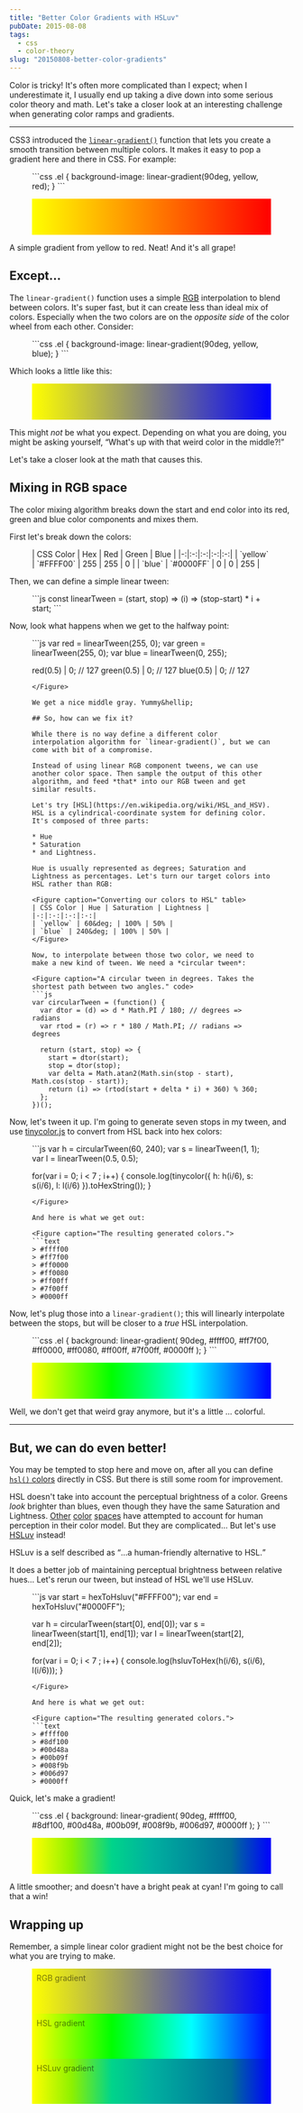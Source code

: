 ```yaml
---
title: "Better Color Gradients with HSLuv"
pubDate: 2015-08-08
tags:
  - css
  - color-theory
slug: "20150808-better-color-gradients"
---
```


Color is tricky! It's often more complicated than I expect; when I underestimate it, I usually end up taking a dive down into some serious color theory and math. Let's take a closer look at an interesting challenge when generating color ramps and gradients.

***

CSS3 introduced the [`linear-gradient()`](https://drafts.csswg.org/css-images-3/#linear-gradients) function that lets you create a smooth transition between multiple colors. It makes it easy to pop a gradient here and there in CSS. For example:

<Figure caption="A simple gradient from yellow to red." code>
```css
.el { background-image: linear-gradient(90deg, yellow, red); }
```
</Figure>

<Figure caption="The resulting gradient rendered by your browser.">
<div style="height: 4rem; background-image: linear-gradient(90deg, yellow, red);"></div>
</Figure>

A simple gradient from yellow to red. Neat! And it's all <span class="sic">grape</span>!

## Except&hellip;

The `linear-gradient()` function uses a simple [RGB](https://en.wikipedia.org/wiki/RGB_color_space) interpolation to blend between colors. It's super fast, but it can create less than ideal mix of colors. Especially when the two colors are on the *opposite side* of the color wheel from each other. Consider:

<Figure caption="A simple gradient from yellow to red." code>
```css
.el { background-image: linear-gradient(90deg, yellow, blue); }
```
</Figure>

Which looks a little like this:

<Figure caption="Yikes, that's a gradient alright!">
<div style="height: 4rem; background-image: linear-gradient(90deg, yellow, blue);"></div>
</Figure>

This might *not* be what you expect. Depending on what you are doing, you might be asking yourself, <q>What's up with that weird color in the middle?!</q>

Let's take a closer look at the math that causes this.

## Mixing in RGB space

The color mixing algorithm breaks down the start and end color into its red, green and blue color components and mixes them.

First let's break down the colors:

<Figure caption="Color Breakdown" table>
| CSS Color | Hex | Red | Green | Blue |
|-:|:-:|:-:|:-:|:-:|
| `yellow` | `#FFFF00` | 255 | 255 | 0 |
| `blue` | `#0000FF` | 0 | 0 | 255 |
</Figure>

Then, we can define a simple linear tween:

<Figure caption="A simple linear tween generator" code>
```js
const linearTween = (start, stop) => (i) => (stop-start) * i + start;
```
</Figure>

Now, look what happens when we get to the halfway point:

<Figure caption="What happens at 50%?" code>
```js
var red = linearTween(255, 0);
var green = linearTween(255, 0);
var blue = linearTween(0, 255);

red(0.5)   | 0;  // 127
green(0.5) | 0;  // 127
blue(0.5)  | 0;  // 127
```
</Figure>

We get a nice middle gray. Yummy&hellip;

## So, how can we fix it?

While there is no way define a different color interpolation algorithm for `linear-gradient()`, but we can come with bit of a compromise.

Instead of using linear RGB component tweens, we can use another color space. Then sample the output of this other algorithm, and feed *that* into our RGB tween and get similar results.

Let's try [HSL](https://en.wikipedia.org/wiki/HSL_and_HSV). HSL is a cylindrical-coordinate system for defining color. It's composed of three parts:

* Hue
* Saturation
* and Lightness.

Hue is usually represented as degrees; Saturation and Lightness as percentages. Let's turn our target colors into HSL rather than RGB:

<Figure caption="Converting our colors to HSL" table>
| CSS Color | Hue | Saturation | Lightness |
|-:|:-:|:-:|:-:|
| `yellow` | 60&deg; | 100% | 50% |
| `blue` | 240&deg; | 100% | 50% |
</Figure>

Now, to interpolate between those two color, we need to make a new kind of tween. We need a *circular tween*:

<Figure caption="A circular tween in degrees. Takes the shortest path between two angles." code>
```js
var circularTween = (function() {
  var dtor = (d) => d * Math.PI / 180; // degrees => radians
  var rtod = (r) => r * 180 / Math.PI; // radians => degrees

  return (start, stop) => {
    start = dtor(start);
    stop = dtor(stop);
    var delta = Math.atan2(Math.sin(stop - start), Math.cos(stop - start));
    return (i) => (rtod(start + delta * i) + 360) % 360;
  };
})();
```
</Figure>

Now, let's tween it up. I'm going to generate seven stops in my tween, and use [tinycolor.js](http://bgrins.github.io/TinyColor/) to convert from HSL back into hex colors:

<Figure caption="Tween between yellow and blue, using HSL" code>
```js
var h = circularTween(60, 240);
var s = linearTween(1, 1);
var l = linearTween(0.5, 0.5);

for(var i = 0; i < 7 ; i++) {
    console.log(tinycolor({
        h: h(i/6),
        s: s(i/6),
        l: l(i/6)
    }).toHexString());
}
```
</Figure>

And here is what we get out:

<Figure caption="The resulting generated colors.">
```text
> #ffff00
> #ff7f00
> #ff0000
> #ff0080
> #ff00ff
> #7f00ff
> #0000ff
```
</Figure>

Now, let's plug those into a `linear-gradient()`; this will linearly interpolate between the stops, but will be closer to a *true* HSL interpolation.

<Figure caption="An approximation of a HSL gradient using multiple color stops." code>
```css
.el {
  background: linear-gradient(
    90deg,
    #ffff00, #ff7f00, #ff0000, #ff0080, #ff00ff, #7f00ff, #0000ff
  );
}
```
</Figure>

<Figure caption="The approximation gradient…">
<div style="height: 4rem; background: linear-gradient(90deg, #ffff00, #80ff00, #00ff00, #00ff80, #00ffff, #007fff, #0000ff);"></div>
</Figure>

Well, we don't get that weird gray anymore, but it's a little &hellip; colorful.

***

## But, we can do even better!

You may be tempted to stop here and move on, after all you can define [`hsl()` colors](https://drafts.csswg.org/css-color-3/#hsl-color) directly in CSS. But there is still some room for improvement.

HSL doesn't take into account the perceptual brightness of a color. Greens *look* brighter than blues, even though they have the same Saturation and Lightness. [Other](https://en.wikipedia.org/wiki/Lab_color_space) [color](https://en.wikipedia.org/wiki/CIE_1931_color_space) [spaces](https://en.wikipedia.org/wiki/CIELUV) have attempted to account for human perception in their color model. But they are complicated&hellip; But let's use [HSLuv](http://www.hsluv.org/) instead!

HSLuv is a self described as <q cite="http://www.hsluv.org/">&hellip;a human-friendly alternative to HSL.</q>

It does a better job of maintaining perceptual brightness between relative hues&hellip; Let's rerun our tween, but instead of HSL we'll use HSLuv.

<Figure caption="Tween between yellow and blue, using HSLuv. No cheating this time." code>
```js
var start = hexToHsluv("#FFFF00");
var end = hexToHsluv("#0000FF");

var h = circularTween(start[0], end[0]);
var s = linearTween(start[1], end[1]);
var l = linearTween(start[2], end[2]);

for(var i = 0; i < 7 ; i++) {
    console.log(hsluvToHex(h(i/6), s(i/6), l(i/6)));
}
```
</Figure>

And here is what we get out:

<Figure caption="The resulting generated colors.">
```text
> #ffff00
> #8df100
> #00d48a
> #00b09f
> #008f9b
> #006d97
> #0000ff
```
</Figure>

Quick, let's make a gradient!

<Figure caption="An approximation of a HSLuv gradient using multiple color stops." code>
```css
.el {
  background: linear-gradient(
    90deg,
    #ffff00, #8df100, #00d48a, #00b09f, #008f9b, #006d97, #0000ff
  );
}
```
</Figure>

<Figure caption="Uinsg HSLuv">
<div style="height: 4rem; background: linear-gradient(90deg, #ffff00, #8df100, #00d48a, #00b09f, #008f9b, #006d97, #0000ff);"></div>
</Figure>

A little smoother; and doesn't have a bright peak at cyan! I'm going to call that a win!

## Wrapping up

Remember, a simple linear color gradient might not be the best choice for what you are trying to make.

<Figure caption="Let's compare: RGB, HSL, HSLuv.">
<div style="padding: 0.5rem; color: rgba(0,0,0,0.5); height: 4rem; background-image: linear-gradient(90deg, yellow, blue);">RGB gradient</div>
<div style="padding: 0.5rem; color: rgba(0,0,0,0.5); height: 4rem; background-image: linear-gradient(90deg, #ffff00, #80ff00, #00ff00, #00ff80, #00ffff, #007fff, #0000ff);">HSL gradient</div>
<div style="padding: 0.5rem; color: rgba(0,0,0,0.5); height: 4rem; background-image: linear-gradient(90deg, #ffff00, #8df100, #00d48a, #00b09f, #008f9b, #006d97, #0000ff);">HSLuv gradient</div>
</Figure>